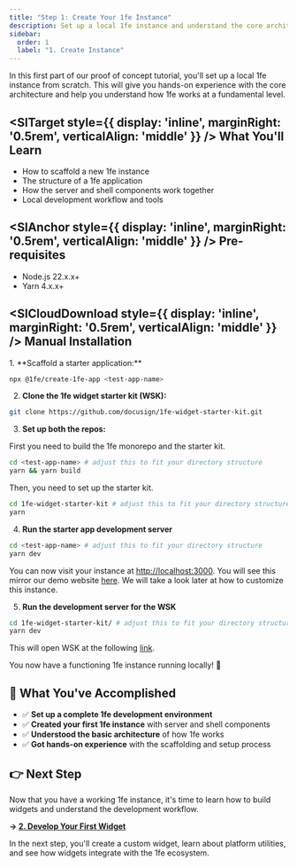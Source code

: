 ```yaml
---
title: "Step 1: Create Your 1fe Instance"
description: Set up a local 1fe instance and understand the core architecture
sidebar:
  order: 1
  label: "1. Create Instance"
---
```



In this first part of our proof of concept tutorial, you'll set up a local 1fe instance from scratch. This will give you hands-on experience with the core architecture and help you understand how 1fe works at a fundamental level.

## <SlTarget style={{ display: 'inline', marginRight: '0.5rem', verticalAlign: 'middle' }} /> What You'll Learn

- How to scaffold a new 1fe instance
- The structure of a 1fe application
- How the server and shell components work together
- Local development workflow and tools

## <SlAnchor style={{ display: 'inline', marginRight: '0.5rem', verticalAlign: 'middle' }} /> Pre-requisites

- Node.js 22.x.x+
- Yarn 4.x.x+

## <SlCloudDownload style={{ display: 'inline', marginRight: '0.5rem', verticalAlign: 'middle' }} /> Manual Installation

<div className="prose">
1. **Scaffold a starter application:**

```bash
npx @1fe/create-1fe-app <test-app-name>
```

2. **Clone the 1fe widget starter kit (WSK):**

```bash
git clone https://github.com/docusign/1fe-widget-starter-kit.git
```

3. **Set up both the repos:**

First you need to build the 1fe monorepo and the starter kit.

```bash
cd <test-app-name> # adjust this to fit your directory structure
yarn && yarn build
```

Then, you need to set up the starter kit.

```bash
cd 1fe-widget-starter-kit # adjust this to fit your directory structure
yarn
```

4. **Run the starter app development server**

```bash
cd <test-app-name> # adjust this to fit your directory structure
yarn dev
```

You can now visit your instance at [http://localhost:3000](http://localhost:3000). You will see this mirror our demo website [here](https://demo.1fe.com/). We will take a look later at how to customize this instance.

5. **Run the development server for the WSK**

```bash
cd 1fe-widget-starter-kit/ # adjust this to fit your directory structure
yarn dev
```

This will open WSK at the following [link](http://localhost:3001/playground?widgetUrl=http%3A%2F%2F127.0.0.1%3A8080%2Fjs%2F1fe-bundle.js).

You now have a functioning 1fe instance running locally! 🎉

## 🎯 What You've Accomplished

- ✅ **Set up a complete 1fe development environment**
- ✅ **Created your first 1fe instance** with server and shell components
- ✅ **Understood the basic architecture** of how 1fe works
- ✅ **Got hands-on experience** with the scaffolding and setup process

## 👉 Next Step

Now that you have a working 1fe instance, it's time to learn how to build widgets and understand the development workflow.

**→ [2. Develop Your First Widget](/tutorials/develop-locally/)**

In the next step, you'll create a custom widget, learn about platform utilities, and see how widgets integrate with the 1fe ecosystem.

</div>

